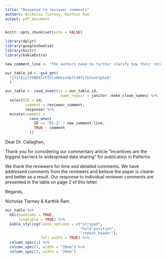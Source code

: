 ```yaml
---
title: "Response to reviewer comments"
authors: Nicholas Tierney, Karthik Ram
output: pdf_document
---
```


```r
knitr::opts_chunk$set(echo = FALSE)
```

```r
library(dplyr)
library(googlesheets4)
library(knitr)
library(kableExtra)
```


```r

new_comment_line <- "The authors need to further clarify how their recommendations align with - and differ from - the slew of other recommendations for data management which exist (in articles - e.g https://doi.org/10.1371/journal.pcbi.1003542, and at the level of institutional/regional data stewardship - e.g. from the Research Data Alliance, or from libraries: https://www.monash.edu/library/researchers /n/researchdata/guidelines/sharing.) I think the key to differentiating this work is again making the community/audience explicit from the very beginning"

```

```r
our_table_id <- gs4_get(
  "1fIl8jy72XWD4liFZVlx6WvsnXp7ld8fs7eZvwVJpSy0"
  )

our_table <- read_sheet(ss = our_table_id,
                        .name_repair = janitor::make_clean_names) %>% 
  select(ID = id, 
         comment = reviewer_comment, 
         response) %>% 
  mutate(comment = 
           case_when(
             ID == "R1-2" ~ new_comment_line,
             TRUE ~ comment
           )) 
```

Dear Dr. Callaghan,

Thank you for considering our commentary article “Incentives are the biggest barriers to widespread data sharing” for publication in Patterns.

We thank the reviewers for time and detailed comments. We have addressed comments from the reviewers and believe the paper is clearer and better as a result. Our response to individual reviewer comments are presented in the table on page 2 of this letter. 

Regards,

Nicholas Tierney & Karthik Ram

\newpage

```r
our_table %>% 
  kbl(booktabs = TRUE,
      longtable = TRUE) %>% 
  kable_styling(latex_options = c("striped",
                                  "hold_position", 
                                  "repeat_header"),
                full_width = TRUE) %>% 
  column_spec(1) %>% 
  column_spec(2, width = "20em") %>% 
  column_spec(3, width = "20em")
```

